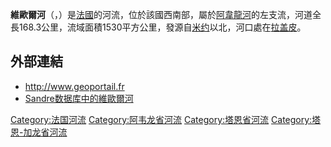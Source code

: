 {{noteTA
|G1=法国地名
|G2=单位
}}
{{Infobox river
| name                = 維歐爾河
| native_name         = Viaur
| image               = LaguépieFrance1995.jpg
| image_size          = 
| image_caption       = 流经[[拉盖皮|拉盖皮]]的維歐爾河
| map                 = 
| map_caption         = 
| source1_location    = [[韦赞德莱韦祖|韦赞德莱韦祖]]
| source1_coordinates = {{coord|44|16|38|N|3|0|13|E}}
| source1_elevation   = 1090米
| mouth_location      = [[圣马丹拉盖皮|圣马丹拉盖皮]]
| mouth_coordinates   = {{coord|44|8|39|N|1|58|1|E}}
| mouth_elevation     = 155米
| progression         = {{RAveyron}}
| subdivision_type1   = [[世界政區索引|国家]]
| subdivision_name1   = {{FR}}
| length              = {{convert|168.3|km|mi|abbr=on}}
| discharge1_avg      = {{convert|15.2|m3/s|cuft/s|abbr=on}}
| basin_size          = {{convert|1530|km2|mi2|abbr=on}}
}}
'''維歐爾河'''（{{lang-fr|Viaur}}，{{IPA-fr|vjɔʁ}}）是[[法國|法國]]的河流，位於該國西南部，屬於[[阿韋龍河|阿韋龍河]]的左支流，河道全長168.3公里，流域面積1530平方公里，發源自[[米约|米约]]以北，河口處在[[拉盖皮|拉盖皮]]。

==外部連結==
*http://www.geoportail.fr {{Wayback|url=http://www.geoportail.fr/ |date=20101215171356 }}
*[http://sandre.eaufrance.fr/app/chainage/courdo/htm/O5--0290.php?cg=O5--0290 Sandre数据库中的維歐爾河]

{{Authority control}}
{{DEFAULTSORT:Viaur}}
[[Category:法国河流|Category:法国河流]]
[[Category:阿韦龙省河流|Category:阿韦龙省河流]]
[[Category:塔恩省河流|Category:塔恩省河流]]
[[Category:塔恩-加龙省河流|Category:塔恩-加龙省河流]]